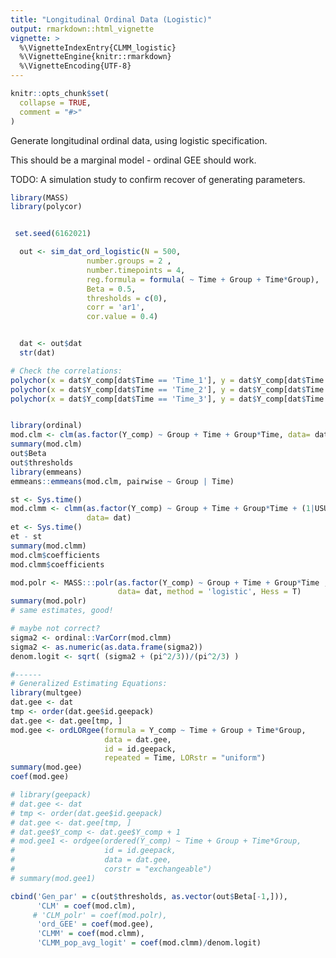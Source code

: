 ```yaml
---
title: "Longitudinal Ordinal Data (Logistic)"
output: rmarkdown::html_vignette
vignette: >
  %\VignetteIndexEntry{CLMM_logistic}
  %\VignetteEngine{knitr::rmarkdown}
  %\VignetteEncoding{UTF-8}
---
```


```r
knitr::opts_chunk$set(
  collapse = TRUE,
  comment = "#>"
)
```

Generate longitudinal ordinal data, using logistic specification. 

This should be a marginal model - ordinal GEE should work. 

TODO: A simulation study to confirm recover of generating parameters. 

```r

library(MASS)
library(polycor)


 set.seed(6162021)

  out <- sim_dat_ord_logistic(N = 500,
                 number.groups = 2 ,
                 number.timepoints = 4,
                 reg.formula = formula( ~ Time + Group + Time*Group),
                 Beta = 0.5,
                 thresholds = c(0),
                 corr = 'ar1',
                 cor.value = 0.4)


  dat <- out$dat
  str(dat)

# Check the correlations:
polychor(x = dat$Y_comp[dat$Time == 'Time_1'], y = dat$Y_comp[dat$Time == 'Time_2'])
polychor(x = dat$Y_comp[dat$Time == 'Time_2'], y = dat$Y_comp[dat$Time == 'Time_3'])
polychor(x = dat$Y_comp[dat$Time == 'Time_3'], y = dat$Y_comp[dat$Time == 'Time_4'])


library(ordinal)
mod.clm <- clm(as.factor(Y_comp) ~ Group + Time + Group*Time, data= dat)
summary(mod.clm)
out$Beta
out$thresholds
library(emmeans)
emmeans::emmeans(mod.clm, pairwise ~ Group | Time)

st <- Sys.time()
mod.clmm <- clmm(as.factor(Y_comp) ~ Group + Time + Group*Time + (1|USUBJID),
                 data= dat)
et <- Sys.time()
et - st
summary(mod.clmm)
mod.clm$coefficients
mod.clmm$coefficients

mod.polr <- MASS:::polr(as.factor(Y_comp) ~ Group + Time + Group*Time ,
                        data= dat, method = 'logistic', Hess = T)
summary(mod.polr)
# same estimates, good!

# maybe not correct?
sigma2 <- ordinal::VarCorr(mod.clmm)
sigma2 <- as.numeric(as.data.frame(sigma2))
denom.logit <- sqrt( (sigma2 + (pi^2/3))/(pi^2/3) )

#------
# Generalized Estimating Equations:
library(multgee)
dat.gee <- dat
tmp <- order(dat.gee$id.geepack)
dat.gee <- dat.gee[tmp, ]
mod.gee <- ordLORgee(formula = Y_comp ~ Time + Group + Time*Group,
                     data = dat.gee,
                     id = id.geepack,
                     repeated = Time, LORstr = "uniform")
summary(mod.gee)
coef(mod.gee)

# library(geepack)
# dat.gee <- dat
# tmp <- order(dat.gee$id.geepack)
# dat.gee <- dat.gee[tmp, ]
# dat.gee$Y_comp <- dat.gee$Y_comp + 1
# mod.gee1 <- ordgee(ordered(Y_comp) ~ Time + Group + Time*Group,
#                    id = id.geepack,
#                    data = dat.gee,
#                    corstr = "exchangeable")
# summary(mod.gee1)

cbind('Gen_par' = c(out$thresholds, as.vector(out$Beta[-1,])),
      'CLM' = coef(mod.clm),
     # 'CLM_polr' = coef(mod.polr),
      'ord_GEE' = coef(mod.gee),
      'CLMM' = coef(mod.clmm),
      'CLMM_pop_avg_logit' = coef(mod.clmm)/denom.logit)

```
